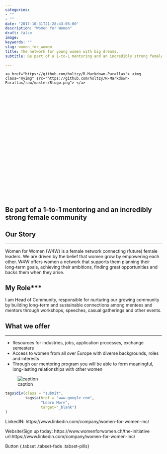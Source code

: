 ```yaml
---
categories:
- ""
- ""
date: "2017-10-31T21:28:43-05:00"
description: "Women for Women"
draft: false 
image:
keywords: ""
slug: women_for_women
title: The network for young women with big dreams.
subtitle: Be part of a 1-to-1 mentoring and an incredibly strong female community

---
```


<style>
.parallax { 
    /* The image used */
    background-image: url("https://static.wixstatic.com/media/ba488d_c909402af8014185ad84a52727926e33~mv2.png/v1/fill/w_152,h_68,al_c,q_85,usm_0.66_1.00_0.01/w4w.webp");

    /* Set a specific height */
    height: 400px; 

    /* Create the parallax scrolling effect */
    background-attachment: fixed;
    background-position: center;
    background-repeat: no-repeat;
    background-size: cover;
}

.myimg{
    width: 10%;
    color: red;
    position: absolute;
    top: 150px;
    left: 45%;
}
</style>

<!-- Container element -->
<div class="parallax">
    <a href="https://github.com/holtzy/R-Markdown-Parallax"> <img class="myimg" src="https://github.com/holtzy/R-Markdown-Parallax/raw/master/Rlogo.png"> </a>
</div>

## Be part of a 1-to-1 mentoring and an incredibly strong female community

## Our Story
***

Women for Women (W4W) is a female network connecting (future) female leaders. We are driven by the belief that women grow by empowering each other. W4W offers women a network that supports them planning their long-term goals, achieving their ambitions, finding great opportunities and backs them when they arise.


## My Role***

I am Head of Community, responsible for nurturing our growing community by building long-term and sustainable connections among mentees and mentors through workshops, speeches, casual gatherings and other events.


## What we offer
***

- Resources for industries, jobs, application processes, exchange semesters
- Access to women from all over Europe with diverse backgrounds, roles and interests
- Through our mentoring program you will be able to form meaningful, long-lasting relationships with other women

![caption](C:/Users/xenia/OneDrive/Desktop/my_beautiful_webiste/static/img/blogs/w4w2.jpg)

<i class="fab fa-linkedin"></i>

```r
tags$div(class = "submit",
         tags$a(href = "www.google.com", 
                "Learn More", 
                target="_blank")
)
```


LinkedIN: https://www.linkedin.com/company/women-for-women-inc/

Website/Sign up today: https://www.womenforwomen.ch/the-initiative
url:https://www.linkedin.com/company/women-for-women-inc/

Button {.tabset .tabset-fade .tabset-pills}

<i class="fab fa-linkedin-in"></i>







